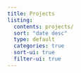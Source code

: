 ```yaml
---
title: Projects
listing:
  contents: projects/
  sort: "date desc"
  type: default
  categories: true
  sort-ui: true
  filter-ui: true
---
```

